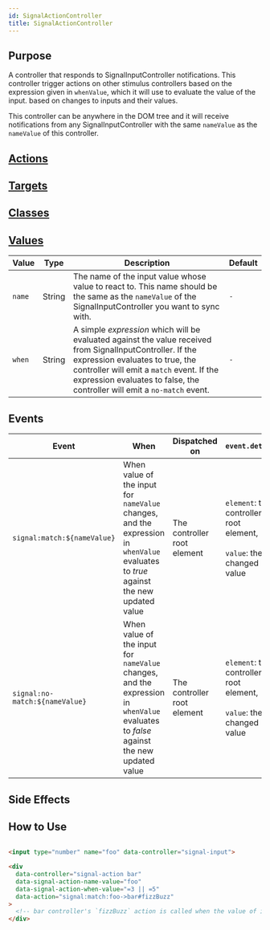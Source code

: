 ```yaml
---
id: SignalActionController
title: SignalActionController
---
```




## Purpose

A controller that responds to SignalInputController notifications. This controller trigger actions on other stimulus controllers
based on the expression given in `whenValue`, which it will use to evaluate the value of the input.
based on changes to inputs and their values.

This controller can be anywhere in the DOM tree and it will receive notifications from any SignalInputController with
the same `nameValue` as the `nameValue` of this controller.

## [Actions](https://stimulus.hotwire.dev/reference/actions)
<NoActions/>

## [Targets](https://stimulus.hotwire.dev/reference/targets)
<NoTargets/>

## [Classes](https://stimulus.hotwire.dev/reference/classes)
<NoClasses/>

## [Values](https://stimulus.hotwire.dev/reference/values)

| Value  | Type   | Description                                                                                                                                                                                                                                                            | Default |
|--------|--------|------------------------------------------------------------------------------------------------------------------------------------------------------------------------------------------------------------------------------------------------------------------------|---------|
| `name` | String | The name of the input value whose value to react to. This name should be the same as the `nameValue` of the SignalInputController you want to sync with.                                                                                                               | `-`     |
| `when` | String | A simple _expression_ which will be evaluated against the value received from SignalInputController. If the expression evaluates to true, the controller will emit a `match` event. If the expression evaluates to false, the controller will emit a `no-match` event. | `-`     |

<Expressions/>


## Events

| Event                          | When                                                                                                                                  | Dispatched on               | `event.detail`                                                               |
|--------------------------------|---------------------------------------------------------------------------------------------------------------------------------------|-----------------------------|------------------------------------------------------------------------------|
| `signal:match:${nameValue}`    | When value of the input for `nameValue` changes, and the expression in `whenValue` evaluates to _true_ against the new updated value  | The controller root element | `element`: the controller root element,<br/><br/> `value`: the changed value |
| `signal:no-match:${nameValue}` | When value of the input for `nameValue` changes, and the expression in `whenValue` evaluates to _false_ against the new updated value | The controller root element | `element`: the controller root element,<br/><br/> `value`: the changed value |


## Side Effects
<NoSideEffects/>

## How to Use

```html

<input type="number" name="foo" data-controller="signal-input">

<div
  data-controller="signal-action bar"
  data-signal-action-name-value="foo"
  data-signal-action-when-value="=3 || =5"
  data-action="signal:match:foo->bar#fizzBuzz"
>
  <!-- bar controller's `fizzBuzz` action is called when the value of input[name="foo"] is 3 or 5 -->
</div>

```
